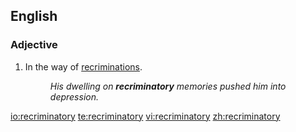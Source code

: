 ==English==

===Adjective===
{{en-adj}}

#In the way of [[recrimination]]s.
#:''His dwelling on '''recriminatory''' memories pushed him into depression.''

[[io:recriminatory]]
[[te:recriminatory]]
[[vi:recriminatory]]
[[zh:recriminatory]]